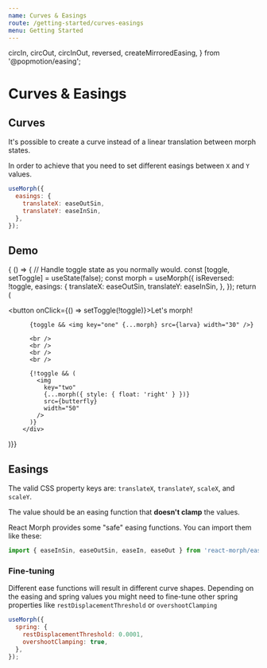 ```yaml
---
name: Curves & Easings
route: /getting-started/curves-easings
menu: Getting Started
---
```


  circIn,
  circOut,
  circInOut,
  reversed,
  createMirroredEasing,
} from '@popmotion/easing';

# Curves & Easings

## Curves

It's possible to create a curve instead of a linear translation between morph states.

In order to achieve that you need to set different easings between `X` and `Y` values.

```js
useMorph({
  easings: {
    translateX: easeOutSin,
    translateY: easeInSin,
  },
});
```

## Demo

<Playground>{
	() => {
	  // Handle toggle state as you normally would.
	  const [toggle, setToggle] = useState(false);
	  const morph = useMorph({
	    isReversed: !toggle,
	    easings: {
	      translateX: easeOutSin,
	      translateY: easeInSin,
	    },
	  });
	  return (
	    <div>
	      <button onClick={() => setToggle(!toggle)}>Let's morph!</button>
	      <br />

          {toggle && <img key="one" {...morph} src={larva} width="30" />}

          <br />
          <br />
          <br />
          <br />

          {!toggle && (
            <img
              key="two"
              {...morph({ style: { float: 'right' } })}
              src={butterfly}
              width="50"
            />
          )}
        </div>

)}}

</Playground>

## Easings

The valid CSS property keys are: `translateX`, `translateY`, `scaleX`, and `scaleY`.

The value should be an easing function that **doesn't clamp** the values.

React Morph provides some "safe" easing functions. You can import them like these:

```js
import { easeInSin, easeOutSin, easeIn, easeOut } from 'react-morph/easings';
```

### Fine-tuning

Different ease functions will result in different curve shapes.
Depending on the easing and spring values you might need to fine-tune other spring properties like `restDisplacementThreshold` or `overshootClamping`

```js
useMorph({
  spring: {
    restDisplacementThreshold: 0.0001,
    overshootClamping: true,
  },
});
```
